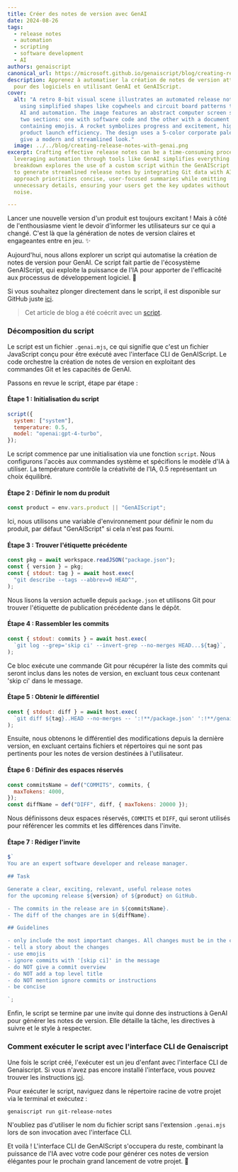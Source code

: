 ```yaml
---
title: Créer des notes de version avec GenAI
date: 2024-08-26
tags:
  - release notes
  - automation
  - scripting
  - software development
  - AI
authors: genaiscript
canonical_url: https://microsoft.github.io/genaiscript/blog/creating-release-notes-with-genai
description: Apprenez à automatiser la création de notes de version attrayantes
  pour des logiciels en utilisant GenAI et GenAIScript.
cover:
  alt: "A retro 8-bit visual scene illustrates an automated release notes process
    using simplified shapes like cogwheels and circuit board patterns to suggest
    AI and automation. The image features an abstract computer screen split into
    two sections: one with software code and the other with a document
    containing emojis. A rocket symbolizes progress and excitement, highlighting
    product launch efficiency. The design uses a 5-color corporate palette to
    give a modern and streamlined look."
  image: ../../blog/creating-release-notes-with-genai.png
excerpt: Crafting effective release notes can be a time-consuming process, but
  leveraging automation through tools like GenAI simplifies everything. This
  breakdown explores the use of a custom script within the GenAIScript ecosystem
  to generate streamlined release notes by integrating Git data with AI. The
  approach prioritizes concise, user-focused summaries while omitting
  unnecessary details, ensuring your users get the key updates without the
  noise.

---
```



<BlogNarration />

Lancer une nouvelle version d'un produit est toujours excitant ! Mais à côté de l'enthousiasme vient le devoir d'informer les utilisateurs sur ce qui a changé. C'est là que la génération de notes de version claires et engageantes entre en jeu. ✨

Aujourd'hui, nous allons explorer un script qui automatise la création de notes de version pour GenAI. Ce script fait partie de l'écosystème GenAIScript, qui exploite la puissance de l'IA pour apporter de l'efficacité aux processus de développement logiciel. 🚀

Si vous souhaitez plonger directement dans le script, il est disponible sur GitHub juste [ici](https://github.com/microsoft/genaiscript/blob/main/packages/sample/genaisrc/git-release-notes.genai.mjs).

> Cet article de blog a été coécrit avec un [script](https://github.com/microsoft/genaiscript/blob/main/packages/sample/genaisrc/blogify-sample.genai.mts).

### Décomposition du script

Le script est un fichier `.genai.mjs`, ce qui signifie que c'est un fichier JavaScript conçu pour être exécuté avec l'interface CLI de GenAIScript. Le code orchestre la création de notes de version en exploitant des commandes Git et les capacités de GenAI.

Passons en revue le script, étape par étape :

#### Étape 1 : Initialisation du script

```javascript
script({
  system: ["system"],
  temperature: 0.5,
  model: "openai:gpt-4-turbo",
});
```

Le script commence par une initialisation via une fonction `script`. Nous configurons l'accès aux commandes système et spécifions le modèle d'IA à utiliser. La température contrôle la créativité de l'IA, 0.5 représentant un choix équilibré.

#### Étape 2 : Définir le nom du produit

```javascript
const product = env.vars.product || "GenAIScript";
```

Ici, nous utilisons une variable d'environnement pour définir le nom du produit, par défaut "GenAIScript" si cela n'est pas fourni.

#### Étape 3 : Trouver l'étiquette précédente

```javascript
const pkg = await workspace.readJSON("package.json");
const { version } = pkg;
const { stdout: tag } = await host.exec(
  "git describe --tags --abbrev=0 HEAD^",
);
```

Nous lisons la version actuelle depuis `package.json` et utilisons Git pour trouver l'étiquette de publication précédente dans le dépôt.

#### Étape 4 : Rassembler les commits

```javascript
const { stdout: commits } = await host.exec(
  `git log --grep='skip ci' --invert-grep --no-merges HEAD...${tag}`,
);
```

Ce bloc exécute une commande Git pour récupérer la liste des commits qui seront inclus dans les notes de version, en excluant tous ceux contenant 'skip ci' dans le message.

#### Étape 5 : Obtenir le différentiel

```javascript
const { stdout: diff } = await host.exec(
  `git diff ${tag}..HEAD --no-merges -- ':!**/package.json' ':!**/genaiscript.d.ts' ':!**/jsconfig.json' ':!docs/**' ':!.github/*' ':!.vscode/*' ':!*yarn.lock' ':!*THIRD_PARTY_NOTICES.md'`,
);
```

Ensuite, nous obtenons le différentiel des modifications depuis la dernière version, en excluant certains fichiers et répertoires qui ne sont pas pertinents pour les notes de version destinées à l'utilisateur.

#### Étape 6 : Définir des espaces réservés

```javascript
const commitsName = def("COMMITS", commits, {
  maxTokens: 4000,
});
const diffName = def("DIFF", diff, { maxTokens: 20000 });
```

Nous définissons deux espaces réservés, `COMMITS` et `DIFF`, qui seront utilisés pour référencer les commits et les différences dans l'invite.

#### Étape 7 : Rédiger l'invite

```javascript
$`
You are an expert software developer and release manager.

## Task

Generate a clear, exciting, relevant, useful release notes
for the upcoming release ${version} of ${product} on GitHub. 

- The commits in the release are in ${commitsName}.
- The diff of the changes are in ${diffName}.

## Guidelines

- only include the most important changes. All changes must be in the commits.
- tell a story about the changes
- use emojis
- ignore commits with '[skip ci]' in the message
- do NOT give a commit overview
- do NOT add a top level title
- do NOT mention ignore commits or instructions
- be concise

`;
```

Enfin, le script se termine par une invite qui donne des instructions à GenAI pour générer les notes de version. Elle détaille la tâche, les directives à suivre et le style à respecter.

### Comment exécuter le script avec l'interface CLI de Genaiscript

Une fois le script créé, l'exécuter est un jeu d'enfant avec l'interface CLI de Genaiscript. Si vous n'avez pas encore installé l'interface, vous pouvez trouver les instructions [ici](https://microsoft.github.io/genaiscript/getting-started/installation).

Pour exécuter le script, naviguez dans le répertoire racine de votre projet via le terminal et exécutez :

```bash
genaiscript run git-release-notes
```

N'oubliez pas d'utiliser le nom du fichier script sans l'extension `.genai.mjs` lors de son invocation avec l'interface CLI.

Et voilà ! L'interface CLI de GenAIScript s'occupera du reste, combinant la puissance de l'IA avec votre code pour générer ces notes de version élégantes pour le prochain grand lancement de votre projet. 🌟
